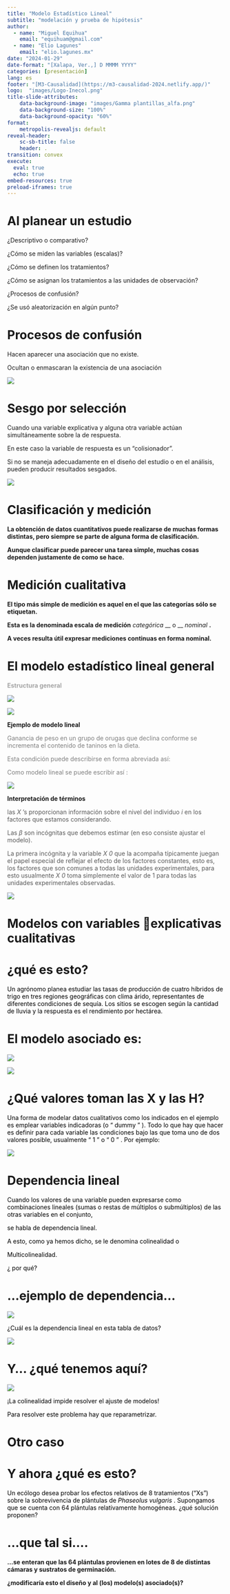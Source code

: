 ```yaml
---
title: "Modelo Estadístico Lineal"
subtitle: "modelación y prueba de hipótesis"
author: 
  - name: "Miguel Equihua"
    email: "equihuam@gmail.com"
  - name: "Elio Lagunes"
    email: "elio.lagunes.mx"
date: "2024-01-29"
date-format: "[Xalapa, Ver.,] D MMMM YYYY"
categories: [presentación]
lang: es
footer: "[M3-Causalidad](https://m3-causalidad-2024.netlify.app/)"
logo:  "images/Logo-Inecol.png"
title-slide-attributes:
    data-background-image: "images/Gamma plantillas_alfa.png"
    data-background-size: "100%"
    data-background-opacity: "60%"
format: 
    metropolis-revealjs: default
reveal-header:
    sc-sb-title: false
    header: .
transition: convex
execute: 
  eval: true
  echo: true
embed-resources: true
preload-iframes: true
---
```




# Al planear un estudio

¿Descriptivo o comparativo?

¿Cómo se miden las variables (escalas)?

¿Cómo se definen los tratamientos?

¿Cómo se asignan los tratamientos a las unidades de observación?

¿Procesos de confusión?

¿Se usó aleatorización en algún punto?

# Procesos de confusión

Hacen aparecer una asociación que no existe.

Ocultan o enmascaran la existencia de una asociación

![](images%5Cclase_3%20-%20Modelo%20lineal0.png)

# Sesgo por selección

Cuando una variable explicativa y alguna otra variable actúan simultáneamente sobre la de respuesta.

En este caso la variable de respuesta es un “colisionador”.

Si no se maneja adecuadamente en el diseño del estudio o en el análisis, pueden producir resultados sesgados.

![](images%5Cclase_3%20-%20Modelo%20lineal1.png)

# Clasificación y medición

**La obtención de datos cuantitativos puede realizarse de muchas formas distintas, pero siempre se parte de alguna forma de clasificación.**

**Aunque clasificar puede parecer una tarea simple, muchas cosas dependen justamente de como se hace.**

# Medición cualitativa

**El tipo más simple de medición es aquel en el que las categorías sólo se etiquetan.**

**Esta es la denominada escala de medición** *categórica* \_\_ o \_\_ *nominal* **.**

**A veces resulta útil expresar mediciones continuas en forma nominal.**

# El modelo estadístico lineal general

[ **Estructura general** ]{style="color:#A5A5A5"}

![](images%5Cclase_3%20-%20Modelo%20lineal2.png)

![](images%5Cclase_3%20-%20Modelo%20lineal3.png)

**Ejemplo de modelo lineal**

[Ganancia de peso en un grupo de orugas que declina conforme se incrementa el contenido de taninos en la dieta. ]{style="color:#7F7F7F"}

[Esta condición puede describirse en forma abreviada así:]{style="color:#7F7F7F"}

[Como modelo lineal se puede escribir así :]{style="color:#7F7F7F"}

![](images%5Cclase_3%20-%20Modelo%20lineal4.png)

**Interpretación de términos**

[las ]{style="color:#595959"} [ *X* ]{style="color:#595959"} ['s proporcionan información sobre el nivel del individuo ]{style="color:#595959"} [ *i* ]{style="color:#595959"} [ en los factores que estamos considerando.]{style="color:#595959"}

[Las ]{style="color:#595959"} [ *β* ]{style="color:#595959"} [ son incógnitas que debemos estimar (en eso consiste ajustar el modelo).]{style="color:#595959"}

[La primera incógnita y la variable ]{style="color:#595959"} [ *X* ]{style="color:#595959"} [ *0* ]{style="color:#595959"} [ que la acompaña típicamente juegan el papel especial de reflejar el efecto de los factores constantes, esto es, los factores que son comunes a todas las unidades experimentales, para esto usualmente ]{style="color:#595959"} [ *X* ]{style="color:#595959"} [ *0* ]{style="color:#595959"} [ toma simplemente el valor de 1 para todas las unidades experimentales observadas.]{style="color:#595959"}

![](images%5Cclase_3%20-%20Modelo%20lineal5.png)

# Modelos con variables explicativas cualitativas

# ¿qué es esto?

[Un agrónomo planea estudiar las tasas de producción de cuatro híbridos de trigo en tres regiones geográficas con clima árido, representantes de diferentes condiciones de sequía. Los sitios se escogen según la cantidad de lluvia y la respuesta es el rendimiento por hectárea.]{style="color:#000000"}

# El modelo asociado es:

![](images%5Cclase_3%20-%20Modelo%20lineal6.png)

![](images%5Cclase_3%20-%20Modelo%20lineal7.png)

# ¿Qué valores toman las X y las H?

[Una forma de modelar datos cualitativos como los indicados en el ejemplo es emplear variables indicadoras (o ]{style="color:#000000"} [“]{style="color:#000000"} [dummy]{style="color:#000000"} [”]{style="color:#000000"} [). Todo lo que hay que hacer es definir para cada variable las condiciones bajo las que toma uno de dos valores posible, usualmente ]{style="color:#000000"} [“]{style="color:#000000"} [1]{style="color:#000000"} [”]{style="color:#000000"} [ o ]{style="color:#000000"} [“]{style="color:#000000"} [0]{style="color:#000000"} [”]{style="color:#000000"} [. Por ejemplo:]{style="color:#000000"}

![](images%5Cclase_3%20-%20Modelo%20lineal8.png)

# Dependencia lineal

[Cuando los valores de una variable pueden expresarse como combinaciones lineales (sumas o restas de múltiplos o submúltiplos) de las otras variables en el conjunto, ]{style="color:#000000"}

[se habla de dependencia lineal.]{style="color:#000000"}

[A esto, como ya hemos dicho, se le denomina colinealidad o]{style="color:#000000"}

[Multicolinealidad.]{style="color:#000000"}

[¿]{style="color:#000000"} [por qué?]{style="color:#000000"}

# ...ejemplo de dependencia...

![](images%5Cclase_3%20-%20Modelo%20lineal9.png)

[¿Cuál es la dependencia lineal en esta tabla de datos?]{style="color:#000000"}

![](images%5Cclase_3%20-%20Modelo%20lineal10.png)

# Y... ¿qué tenemos aquí?

![](images%5Cclase_3%20-%20Modelo%20lineal11.png)

[¡La colinealidad impide resolver el ajuste de modelos!]{style="color:#000000"}

[Para resolver este problema hay que reparametrizar.]{style="color:#000000"}

# Otro caso

# Y ahora ¿qué es esto?

[Un ecólogo desea probar los efectos relativos de 8 tratamientos (“Xs”) sobre la sobrevivencia de plántulas de ]{style="color:#000000"} [ *Phaseolus vulgaris* ]{style="color:#000000"} [. Supongamos que se cuenta con 64 plántulas relativamente homogéneas. ¿qué solución proponen?]{style="color:#000000"}

# ...que tal si....

**...se enteran que las 64 plántulas provienen en lotes de 8 de distintas cámaras y sustratos de germinación.**

**¿modificaría esto el diseño y al (los) modelo(s) asociado(s)?**
